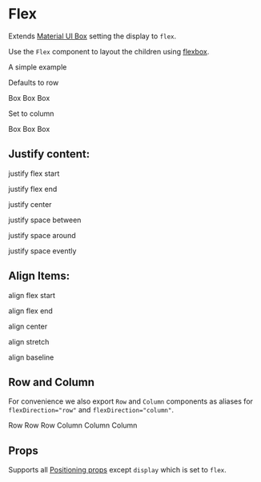 
<Meta title="Components/Flex" component={Flex} />

# Flex

Extends [Material UI Box](https://material-ui.com/components/box/) setting the display to `flex`.

Use the `Flex` component to layout the children using [flexbox](https://css-tricks.com/snippets/css/a-guide-to-flexbox/).

A simple example

<Canvas>
  <p>Defaults to row</p>
  <Story name="default">
    <Flex>
      <Box width={1 / 3} p={3} bgcolor="success.main">
        Box
      </Box>
      <Box width={1 / 3} p={3} bgcolor="warning.main">
        Box
      </Box>
      <Box width={1 / 3} p={3} bgcolor="error.main">
        Box
      </Box>
    </Flex>
  </Story>
  <p>Set to column</p>
  <Story name="column">
    <Flex flexDirection={'column'}>
      <Box width={1 / 3} p={3} bgcolor="success.main">
        Box
      </Box>
      <Box width={1 / 3} p={3} bgcolor="warning.main">
        Box
      </Box>
      <Box width={1 / 3} p={3} bgcolor="error.main">
        Box
      </Box>
    </Flex>
  </Story>
</Canvas>

## Justify content:

<Canvas>
  <p>justify flex start</p>
  <Story name="justify flex start">
    <Flex justifyContent="flex-start">
      <Box width={1 / 5} p={3} bgcolor="success.main" />
      <Box width={1 / 3} p={3} bgcolor="warning.main" />
      <Box width={1 / 5} p={3} bgcolor="error.main" />
    </Flex>
  </Story>
</Canvas>

<Canvas>
  <p>justify flex end</p>
  <Story name="justify flex end">
    <Flex justifyContent="flex-end">
      <Box width={1 / 5} p={3} bgcolor="success.main" />
      <Box width={1 / 3} p={3} bgcolor="warning.main" />
      <Box width={1 / 5} p={3} bgcolor="error.main" />
    </Flex>
  </Story>
</Canvas>

<Canvas>
  <p>justify center</p>
  <Story name="justify center">
    <Flex justifyContent="center">
      <Box width={1 / 5} p={3} bgcolor="success.main" />
      <Box width={1 / 3} p={3} bgcolor="warning.main" />
      <Box width={1 / 5} p={3} bgcolor="error.main" />
    </Flex>
  </Story>
</Canvas>

<Canvas>
  <p>justify space between</p>
  <Story name="justify space between">
    <Flex justifyContent="space-between">
      <Box width={1 / 5} p={3} bgcolor="success.main" />
      <Box width={1 / 3} p={3} bgcolor="warning.main" />
      <Box width={1 / 5} p={3} bgcolor="error.main" />
    </Flex>
  </Story>
</Canvas>

<Canvas>
  <p>justify space around</p>
  <Story name="justify space around">
    <Flex justifyContent="space-around">
      <Box width={1 / 5} p={3} bgcolor="success.main" />
      <Box width={1 / 3} p={3} bgcolor="warning.main" />
      <Box width={1 / 5} p={3} bgcolor="error.main" />
    </Flex>
  </Story>
</Canvas>

<Canvas>
  <p>justify space evently</p>
  <Story name="justify space evently">
    <Flex justifyContent="space-around">
      <Box width={1 / 5} p={3} bgcolor="success.main" />
      <Box width={1 / 3} p={3} bgcolor="warning.main" />
      <Box width={1 / 5} p={3} bgcolor="error.main" />
    </Flex>
  </Story>
</Canvas>

## Align Items:

<Canvas>
  <p>align flex start</p>
  <Story name="align flex start">
    <Card>
      <Flex
        style={{ height: '100px' }}
        justifyContent="center"
        alignItems="flex-start"
      >
        <Box width={1 / 5} p={3} bgcolor="success.main" />
        <Box width={1 / 3} p={3} bgcolor="warning.main" />
        <Box width={1 / 5} p={3} bgcolor="error.main" />
      </Flex>
    </Card>
  </Story>
</Canvas>

<Canvas>
  <p>align flex end</p>
  <Story name="align flex end">
    <Card>
      <Flex
        style={{ height: '100px' }}
        justifyContent="center"
        alignItems="flex-end"
      >
        <Box width={1 / 5} p={3} bgcolor="success.main" />
        <Box width={1 / 3} p={3} bgcolor="warning.main" />
        <Box width={1 / 5} p={3} bgcolor="error.main" />
      </Flex>
    </Card>
  </Story>
</Canvas>

<Canvas>
  <p>align center</p>
  <Story name="align center">
    <Card>
      <Flex
        style={{ height: '100px' }}
        justifyContent="center"
        alignItems="center"
      >
        <Box width={1 / 5} p={3} bgcolor="success.main" />
        <Box width={1 / 3} p={3} bgcolor="warning.main" />
        <Box width={1 / 5} p={3} bgcolor="error.main" />
      </Flex>
    </Card>
  </Story>
</Canvas>

<Canvas>
  <p>align stretch</p>
  <Story name="align stretch">
    <Card>
      <Flex
        style={{ height: '100px' }}
        justifyContent="center"
        alignItems="stretch"
      >
        <Box width={1 / 5} p={3} bgcolor="success.main" />
        <Box width={1 / 3} p={3} bgcolor="warning.main" />
        <Box width={1 / 5} p={3} bgcolor="error.main" />
      </Flex>
    </Card>
  </Story>
</Canvas>

<Canvas>
  <p>align baseline</p>
  <Story name="align baseline">
    <Card>
      <Flex
        style={{ height: '100px' }}
        justifyContent="center"
        alignItems="baseline"
      >
        <Box
          style={{ height: '75px' }}
          width={1 / 5}
          p={3}
          bgcolor="success.main"
        />
        <Box
          style={{ height: '25px' }}
          width={1 / 3}
          p={3}
          bgcolor="warning.main"
        />
        <Box
          style={{ height: '50px' }}
          width={1 / 5}
          p={3}
          bgcolor="error.main"
        />
      </Flex>
    </Card>
  </Story>
</Canvas>

## Row and Column

For convenience we also export `Row` and `Column` components as aliases for `flexDirection="row"` and `flexDirection="column"`.

<Canvas>
  <Story name="row-alias">
    <Row>
      <Box width={1 / 3} p={3} bgcolor="success.main">
        Row
      </Box>
      <Box width={1 / 3} p={3} bgcolor="warning.main">
        Row
      </Box>
      <Box width={1 / 3} p={3} bgcolor="error.main">
        Row
      </Box>
    </Row>
  </Story>
  <Story name="column-alias">
    <Column>
      <Box width={1 / 3} p={3} bgcolor="success.main">
        Column
      </Box>
      <Box width={1 / 3} p={3} bgcolor="warning.main">
        Column
      </Box>
      <Box width={1 / 3} p={3} bgcolor="error.main">
        Column
      </Box>
    </Column>
  </Story>
</Canvas>

## Props

Supports all [Positioning props](/components/?path=/docs/design-system-positioning--page) except `display` which is set to `flex`.

<ArgsTable of={FlexDocs} />
